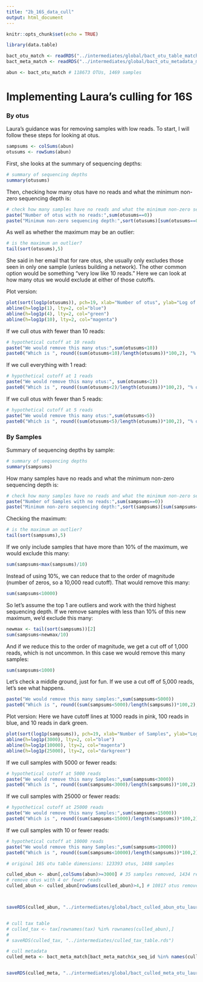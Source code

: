 ```yaml
---
title: "2b_16S_data_cull"
output: html_document
---
```


```r
knitr::opts_chunk$set(echo = TRUE)
```

```r
library(data.table)
```

```r

bact_otu_match <- readRDS("../intermediates/global/bact_otu_table_matched_up.rds")
bact_meta_match <- readRDS("../intermediates/global/bact_otu_metadata_matched_up.rds")

abun <- bact_otu_match # 118673 OTUs, 1469 samples

```


# Implementing Laura's culling for 16S

### By otus

Laura's guidance was for removing samples with low reads. To start, I will follow these steps for looking at otus.

```r
sampsums <- colSums(abun)
otusums <- rowSums(abun)
```


First, she looks at the summary of sequencing depths:

```r
# summary of sequencing depths
summary(otusums)

```


Then, checking how many otus have no reads and what the minimum non-zero sequencing depth is:

```r

# check how many samples have no reads and what the minimum non-zero sequencing depth is
paste("Number of otus with no reads:",sum(otusums==0))
paste("Minimum non-zero sequencing depth:",sort(otusums)[sum(otusums==0)+1])

```

As well as whether the maximum may be an outlier:
```r
# is the maximum an outlier?
tail(sort(otusums),5)
```


She said in her email that for rare otus, she usually only excludes those seen in only one sample (unless building a network). The other common option would be something "very low like 10 reads." Here we can look at how many otus we would exclude at either of those cutoffs.

Plot version:

```r
plot(sort(log1p(otusums)), pch=19, xlab="Number of otus", ylab="Log of Reads", main="otus by read abundance with cutoffs set at 1 and 10 reads")
abline(h=log1p(1), lty=2, col="blue")
abline(h=log1p(4), lty=2, col="green")
abline(h=log1p(10), lty=2, col="magenta")
```


If we cull otus with fewer than 10 reads:
```r
# hypothetical cutoff at 10 reads
paste("We would remove this many otus:",sum(otusums<10))
paste0("Which is ", round((sum(otusums<10)/length(otusums))*100,2), "% of otus")
```

If we cull everything with 1 read:
```r
# hypothetical cutoff at 1 reads
paste("We would remove this many otus:", sum(otusums<2))
paste0("Which is ", round((sum(otusums<2)/length(otusums))*100,2), "% of otus")
```

If we cull otus with fewer than 5 reads:
```r
# hypothetical cutoff at 5 reads
paste("We would remove this many otus:",sum(otusums<5))
paste0("Which is ", round((sum(otusums<5)/length(otusums))*100,2), "% of otus")
```


### By Samples

Summary of sequencing depths by sample:

```r
# summary of sequencing depths
summary(sampsums)
```


How many samples have no reads and what the minimum non-zero sequencing depth is:

```r
# check how many samples have no reads and what the minimum non-zero sequencing depth is
paste("Number of Samples with no reads:",sum(sampsums==0))
paste("Minimum non-zero sequencing depth:",sort(sampsums)[sum(sampsums==0)+1])

```

Checking the maximum:
```r
# is the maximum an outlier?
tail(sort(sampsums),5)
```

If we only include samples that have more than 10% of the maximum, we would exclude this many:
```r
sum(sampsums<max(sampsums)/10)
```

Instead of using 10%, we can reduce that to the order of magnitude (number of zeros, so a 10,000 read cutoff). That would remove this many:
```r
sum(sampsums<10000)
```

So let's assume the top 1 are outliers and work with the third highest sequencing depth. If we remove samples with less than 10% of this new maximum, we'd exclude this many:
```r
newmax <- tail(sort(sampsums))[2]
sum(sampsums<newmax/10)
```

And if we reduce this to the order of magnitude, we get a cut off of 1,000 reads, which is not uncommon. In this case we would remove this many samples:
```r
sum(sampsums<1000)
```

Let's check a middle ground, just for fun. If we use a cut off of 5,000 reads, let's see what happens.
```r
paste("We would remove this many samples:",sum(sampsums<5000))
paste0("Which is ", round((sum(sampsums<5000)/length(sampsums))*100,2), "% of samples")
```

Plot version:
Here we have cutoff lines at 1000 reads in pink, 100 reads in blue, and 10 reads in dark green.
```r
plot(sort(log1p(sampsums)), pch=19, xlab="Number of Samples", ylab="Log of Reads", main="Samples by read abundance with cutoffs set at 1000, 100, and 10 reads")
abline(h=log1p(3000), lty=2, col="blue")
abline(h=log1p(10000), lty=2, col="magenta")
abline(h=log1p(25000), lty=2, col="darkgreen")
```



If we cull samples with 5000 or fewer reads:
```r
# hypothetical cutoff at 5000 reads
paste("We would remove this many Samples:",sum(sampsums<3000))
paste0("Which is ", round((sum(sampsums<3000)/length(sampsums))*100,2), "% of Samples")
```

If we cull samples with 25000 or fewer reads:
```r
# hypothetical cutoff at 25000 reads
paste("We would remove this many Samples:",sum(sampsums<15000))
paste0("Which is ", round((sum(sampsums<15000)/length(sampsums))*100,2), "% of Samples")
```

If we cull samples with 10 or fewer reads:
```r
# hypothetical cutoff at 10000 reads
paste("We would remove this many Samples:",sum(sampsums<10000))
paste0("Which is ", round((sum(sampsums<10000)/length(sampsums))*100,2), "% of Samples")

```



```r

# original 16S otu table dimensions: 123393 otus, 1488 samples

culled_abun <- abun[,colSums(abun)>=3000] # 35 samples removed, 1434 remain
# remove otus with 4 or fewer reads
culled_abun <- culled_abun[rowSums(culled_abun)>4,] # 10817 otus removed, 107853 remain



saveRDS(culled_abun, "../intermediates/global/bact_culled_abun_otu_lauras_method_post_matchup.rds")


# cull tax table
# culled_tax <- tax[rownames(tax) %in% rownames(culled_abun),]
# 
# saveRDS(culled_tax, "../intermediates/culled_tax_table.rds")

# cull metadata
culled_meta <- bact_meta_match[bact_meta_match$x_seq_id %in% names(culled_abun),]


saveRDS(culled_meta, "../intermediates/global/bact_culled_meta_otu_lauras_method_post_matchup.rds")


```






